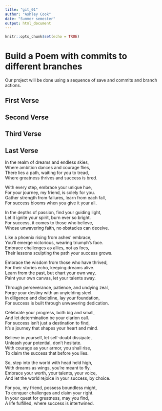 ```yaml
---
title: "git_01"
author: "Ashley Cook"
date: "Summer semester"
output: html_document
---
```


```r
knitr::opts_chunk$set(echo = TRUE)
```
# Build a Poem with commits to different branches
Our project will be done using a sequence of save and commits and branch actions.
<!-- Do not modify or change any text in "!--" bracketed areas such as this --- these are instructions to
you, if you change any of this the git program will notice it and compromise your git merging strategy !-->

## First Verse 
<!--Put the first five lines of a poem by Lewis Carrol in this section!-->

## Second Verse
<!--Put the first five lines of a poem by Robert Frost here!-->

## Third Verse
<!--Put the first two verses of The Walrus and the Carpenter here!-->

## Last Verse
<!--Put a short poem you created using chatGPT of 20 to 30 lines,here!-->
In the realm of dreams and endless skies,  
Where ambition dances and courage flies,  
There lies a path, waiting for you to tread,  
Where greatness thrives and success is bred.  
  
With every step, embrace your unique hue,  
For your journey, my friend, is solely for you.  
Gather strength from failures, learn from each fall,  
For success blooms when you give it your all.  
  
In the depths of passion, find your guiding light,  
Let it ignite your spirit, burn ever so bright.  
For success, it comes to those who believe,  
Whose unwavering faith, no obstacles can deceive.  
  
Like a phoenix rising from ashes' embrace,  
You'll emerge victorious, wearing triumph's face.  
Embrace challenges as allies, not as foes,  
Their lessons sculpting the path your success grows.  
  
Embrace the wisdom from those who have thrived,  
For their stories echo, keeping dreams alive.  
Learn from the past, but chart your own way,  
Paint your own canvas, let your talents sway.  
  
Through perseverance, patience, and undying zeal,  
Forge your destiny with an unyielding steel.  
In diligence and discipline, lay your foundation,  
For success is built through unwavering dedication.  
  
Celebrate your progress, both big and small,  
And let determination be your clarion call.  
For success isn't just a destination to find,  
It's a journey that shapes your heart and mind.  
  
Believe in yourself, let self-doubt dissipate,  
Unleash your potential, don't hesitate.  
With courage as your armor, you shall rise,  
To claim the success that before you lies.  
  
So, step into the world with head held high,  
With dreams as wings, you're meant to fly.  
Embrace your worth, your talents, your voice,  
And let the world rejoice in your success, by choice.  
  
For you, my friend, possess boundless might,  
To conquer challenges and claim your right.  
In your quest for greatness, may you find,  
A life fulfilled, where success is intertwined.  






